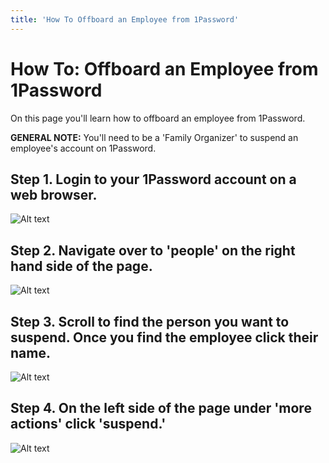 ```yaml
---
title: 'How To Offboard an Employee from 1Password'
---
```


# How To: Offboard an Employee from 1Password

On this page you'll learn how to offboard an employee from 1Password.

**GENERAL NOTE:** You'll need to be a 'Family Organizer' to suspend an employee's account on 1Password.

## Step 1. Login to your 1Password account on a web browser.

![Alt text](/img/Offboarding_1Pass_1.png 'title')

## Step 2. Navigate over to 'people' on the right hand side of the page.

![Alt text](/img/Offboarding_1Pass_2.png 'title')

## Step 3. Scroll to find the person you want to suspend. Once you find the employee click their name.

![Alt text](/img/Offboarding_1Pass_3.png 'title')

## Step 4. On the left side of the page under 'more actions' click 'suspend.'

![Alt text](/img/Offboarding_1Pass_5.png 'title')
